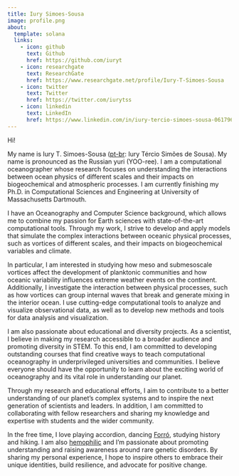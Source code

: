 ```yaml
---
title: Iury Simoes-Sousa
image: profile.png
about:
  template: solana
  links:
    - icon: github
      text: Github
      href: https://github.com/iuryt
    - icon: researchgate
      text: ResearchGate
      href: https://www.researchgate.net/profile/Iury-T-Simoes-Sousa
    - icon: twitter
      text: Twitter
      href: https://twitter.com/iurytss
    - icon: linkedin
      text: LinkedIn
      href: https://www.linkedin.com/in/iury-tercio-simoes-sousa-06179615a/
---
```


Hi!

My name is Iury T. Simoes-Sousa ([pt-br](https://en.wikipedia.org/wiki/Brazilian_Portuguese): Iury Tércio Simões de Sousa). My name is pronounced as the Russian yuri (YOO-ree). I am a computational oceanographer whose research focuses on understanding the interactions between ocean physics of different scales and their impacts on biogeochemical and atmospheric processes. I am currently finishing my Ph.D. in Computational Sciences and Engineering at University of Massachusetts Dartmouth.

I have an Oceanography and Computer Science background, which allows me to combine my passion for Earth sciences with state-of-the-art computational tools. Through my work, I strive to develop and apply models that simulate the complex interactions between oceanic physical processes, such as vortices of different scales, and their impacts on biogeochemical variables and climate.

In particular, I am interested in studying how meso and submesoscale vortices affect the development of planktonic communities and how oceanic variability influences extreme weather events on the continent. Additionally, I investigate the interaction between physical processes, such as how vortices can group internal waves that break and generate mixing in the interior ocean. I use cutting-edge computational tools to analyze and visualize observational data, as well as to develop new methods and tools for data analysis and visualization.

I am also passionate about educational and diversity projects. As a scientist, I believe in making my research accessible to a broader audience and promoting diversity in STEM. To this end, I am committed to developing outstanding courses that find creative ways to teach computational oceanography in underprivileged universities and communities. I believe everyone should have the opportunity to learn about the exciting world of oceanography and its vital role in understanding our planet.

Through my research and educational efforts, I aim to contribute to a better understanding of our planet's complex systems and to inspire the next generation of scientists and leaders. In addition, I am committed to collaborating with fellow researchers and sharing my knowledge and expertise with students and the wider community.

In the free time, I love playing accordion, dancing [Forró](https://en.wikipedia.org/wiki/Forr%C3%B3), studying history and hiking.
I am also [hemophilic](https://en.wikipedia.org/wiki/Haemophilia) and I'm passionate about promoting understanding and raising awareness around rare genetic disorders. 
By sharing my personal experience, I hope to inspire others to embrace their unique identities, build resilience, and advocate for positive change.

